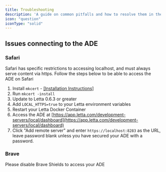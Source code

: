```yaml
---
title: Troubleshooting
description: 'A guide on common pitfalls and how to resolve them in the ADE'
icon: "question"
iconType: "solid"
---
```


## Issues connecting to the ADE
### Safari
Safari has specific restrictions to accessing localhost, and must always serve content via https. Follow the steps below to be able to access the ADE on Safari

1. Install `mkcert` - [[Installation Instructions]](https://github.com/FiloSottile/mkcert?tab=readme-ov-file#installation)
1. Run `mkcert -install`
1. Update to Letta 0.6.3 or greater
1. Add `LOCAL_HTTPS=true` to your Letta environment variables
1. Restart your Letta Docker Container
1. Access the ADE at [https://app.letta.com/development-servers/local/dashboard](https://app.letta.com/development-servers/local/dashboard)
1. Click "Add remote server" and enter `https://localhost:8283` as the URL, leave password blank unless you have secured your ADE with a password.

### Brave
Please disable Brave Shields to access your ADE

